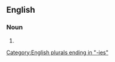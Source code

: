 ==English==

===Noun===
{{head|en|noun plural form}}

# {{plural of|offertory|lang=en}}

[[Category:English plurals ending in "-ies"]]